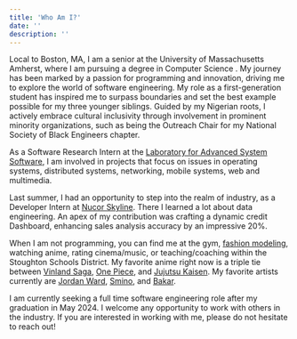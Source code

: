```yaml
---
title: 'Who Am I?'
date: ''
description: ''
---
```


Local to Boston, MA, I am a senior at the University of Massachusetts Amherst, where I am pursuing a degree in Computer Science . My journey has been marked by a passion for programming and innovation, driving me to explore the world of software engineering. My role as a first-generation student has inspired me to surpass boundaries and set the best example possible for my three younger siblings. Guided by my Nigerian roots, I actively embrace cultural inclusivity through involvement in prominent minority organizations, such as being the Outreach Chair for my National Society of Black Engineers chapter.

As a Software Research Intern at the [Laboratory for Advanced System Software](https://lass.cs.umass.edu/), I am involved in projects that focus on issues in operating systems, distributed systems, networking, mobile systems, web and multimedia. 

Last summer, I had an opportunity to step into the realm of industry, as a Developer Intern at [Nucor Skyline](https://nucor.com/). There I learned a lot about data engineering. An apex of my contribution was crafting a dynamic credit Dashboard, enhancing sales analysis accuracy by an impressive 20%. 

When I am not programming, you can find me at the gym, [fashion modeling](/fashion), watching anime, rating cinema/music, or teaching/coaching within the Stoughton Schools District. My favorite anime right now is a triple tie between [Vinland Saga](https://en.wikipedia.org/wiki/Vinland_Saga_(TV_series)), [One Piece](https://en.wikipedia.org/wiki/One_Piece), and [Jujutsu Kaisen](https://en.wikipedia.org/wiki/Jujutsu_Kaisen). My favorite artists currently are [Jordan Ward](https://genius.com/artists/Jordan-ward), [Smino](https://genius.com/artists/Smino), and [Bakar](https://genius.com/artists/Bakar).

I am currently seeking a full time software engineering role after my graduation in May 2024. I welcome any opportunity to work with others in the industry. If you are interested in working with me, please do not hesitate to reach out!